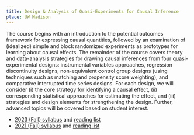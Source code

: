 ```yaml
---
title: Design & Analysis of Quasi-Experiments for Causal Inference
place: UW Madison
---
```


The course begins with an introduction to the potential outcomes framework for expressing causal quantities, followed by an examination of (idealized) simple and block randomized experiments as prototypes for learning about causal effects. The remainder of the course covers theory and data-analysis strategies for drawing causal inferences from four quasi-experimental designs: instrumental variables approaches, regression discontinuity designs, non-equivalent control group designs (using techniques such as matching and propensity score weighting), and comparative interrupted time series designs. For each design, we will consider (i) the core strategy for identifying a causal effect, (ii) corresponding statistical approaches for estimating the effect, and (iii) strategies and design elements for strengthening the design. Further, advanced topics will be covered based on student interest.

- [2023 (Fall) syllabus](/teaching/Quasi-Experimental/EDPSYCH-963-001-Quasi-Experiments-2023-Fall-syllabus.pdf) and [reading list](/teaching/Quasi-Experimental/EDPSYCH-963-001-Quasi-Experiments-2023-Fall-reading-list.pdf)
- [2021 (Fall) syllabus](/teaching/Quasi-Experimental/EDPSYCH-963-001-Quasi-Experiments-2021-Fall-syllabus.pdf) and [reading list](/teaching/Quasi-Experimental/EDPSYCH-963-001-Quasi-Experiments-2021-Fall-reading-list.pdf)

